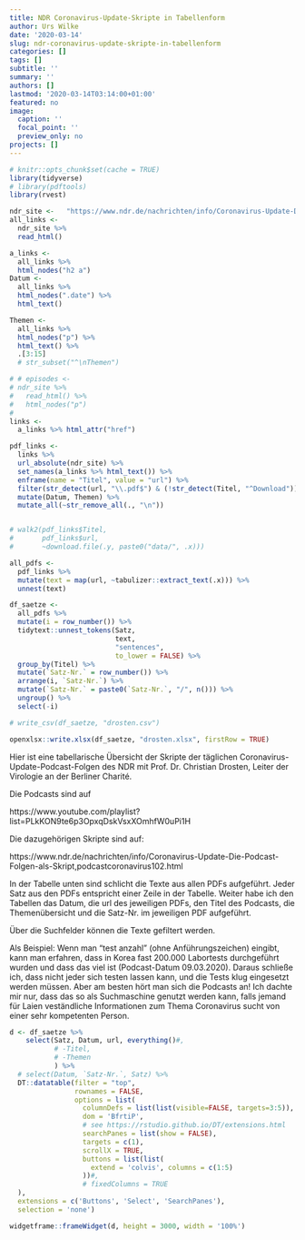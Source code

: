```yaml
---
title: NDR Coronavirus-Update-Skripte in Tabellenform
author: Urs Wilke
date: '2020-03-14'
slug: ndr-coronavirus-update-skripte-in-tabellenform
categories: []
tags: []
subtitle: ''
summary: ''
authors: []
lastmod: '2020-03-14T03:14:00+01:00'
featured: no
image:
  caption: ''
  focal_point: ''
  preview_only: no
projects: []
---
```



```r
# knitr::opts_chunk$set(cache = TRUE)
library(tidyverse)
# library(pdftools)
library(rvest)

```


```r
ndr_site <-   "https://www.ndr.de/nachrichten/info/Coronavirus-Update-Die-Podcast-Folgen-als-Skript,podcastcoronavirus102.html"
all_links <-
  ndr_site %>%
  read_html()

```


```r
a_links <- 
  all_links %>%
  html_nodes("h2 a")
Datum <- 
  all_links %>%
  html_nodes(".date") %>% 
  html_text()

Themen <- 
  all_links %>%
  html_nodes("p") %>%
  html_text() %>% 
  .[3:15]
  # str_subset("^\nThemen")

# # episodes <-
# ndr_site %>%
#   read_html() %>%
#   html_nodes("p")
# 
links <-
  a_links %>% html_attr("href")

```


```r
pdf_links <-
  links %>%
  url_absolute(ndr_site) %>%
  set_names(a_links %>% html_text()) %>%
  enframe(name = "Titel", value = "url") %>%
  filter(str_detect(url, "\\.pdf$") & (!str_detect(Titel, "^Download"))) %>% 
  mutate(Datum, Themen) %>% 
  mutate_all(~str_remove_all(., "\n"))


# walk2(pdf_links$Titel, 
#       pdf_links$url,
#       ~download.file(.y, paste0("data/", .x)))

```


```r
all_pdfs <- 
  pdf_links %>% 
  mutate(text = map(url, ~tabulizer::extract_text(.x))) %>% 
  unnest(text)

```


```r
df_saetze <- 
  all_pdfs %>% 
  mutate(i = row_number()) %>% 
  tidytext::unnest_tokens(Satz, 
                          text,
                          "sentences",
                          to_lower = FALSE) %>%  
  group_by(Titel) %>% 
  mutate(`Satz-Nr.` = row_number()) %>% 
  arrange(i, `Satz-Nr.`) %>% 
  mutate(`Satz-Nr.` = paste0(`Satz-Nr.`, "/", n())) %>% 
  ungroup() %>% 
  select(-i)

# write_csv(df_saetze, "drosten.csv")

```


```r
openxlsx::write.xlsx(df_saetze, "drosten.xlsx", firstRow = TRUE)

```

Hier ist eine tabellarische Übersicht der Skripte der täglichen Coronavirus-Update-Podcast-Folgen des NDR mit Prof. Dr. Christian Drosten, Leiter der Virologie an der Berliner Charité. 

Die Podcasts sind auf 

https://www.youtube.com/playlist?list=PLkKON9te6p3OpxqDskVsxXOmhfW0uPi1H

Die dazugehörigen Skripte sind auf:

https://www.ndr.de/nachrichten/info/Coronavirus-Update-Die-Podcast-Folgen-als-Skript,podcastcoronavirus102.html

In der Tabelle unten sind schlicht die Texte aus allen PDFs aufgeführt. Jeder Satz aus den PDFs entspricht einer Zeile in der Tabelle. Weiter habe ich den Tabellen das Datum, die url des jeweiligen PDFs, den Titel des Podcasts, die Themenübersicht und die Satz-Nr. im jeweiligen PDF aufgeführt.

Über die Suchfelder können die Texte gefiltert werden. 

Als Beispiel: Wenn man "test anzahl" (ohne Anführungszeichen) eingibt, kann man erfahren, dass in Korea fast 200.000 Labortests durchgeführt wurden und dass das viel ist (Podcast-Datum 09.03.2020). Daraus schließe ich, dass nicht jeder sich testen lassen kann, und die Tests klug eingesetzt werden müssen. Aber am besten hört man sich die Podcasts an! Ich dachte mir nur, dass das so als Suchmaschine genutzt werden kann, falls jemand für Laien veständliche Informationen zum Thema Coronavirus sucht von einer sehr kompetenten Person. 



```r

d <- df_saetze %>% 
    select(Satz, Datum, url, everything()#, 
           # -Titel,
           # -Themen
           ) %>%
  # select(Datum, `Satz-Nr.`, Satz) %>% 
  DT::datatable(filter = "top", 
                rownames = FALSE,
                options = list(
                  columnDefs = list(list(visible=FALSE, targets=3:5)),
                  dom = 'BfrtiP',
                  # see https://rstudio.github.io/DT/extensions.html
                  searchPanes = list(show = FALSE),
                  targets = c(1),
                  scrollX = TRUE,
                  buttons = list(list(
                    extend = 'colvis', columns = c(1:5)
                  ))#,
                  # fixedColumns = TRUE
  ),
  extensions = c('Buttons', 'Select', 'SearchPanes'),
  selection = 'none')
```


```r
widgetframe::frameWidget(d, height = 3000, width = '100%')
```

